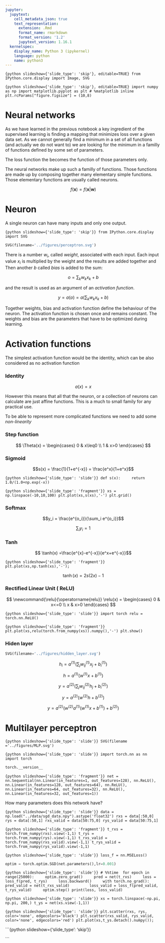 ```yaml
---
jupyter:
  jupytext:
    cell_metadata_json: true
    text_representation:
      extension: .Rmd
      format_name: rmarkdown
      format_version: '1.2'
      jupytext_version: 1.16.1
  kernelspec:
    display_name: Python 3 (ipykernel)
    language: python
    name: python3
---
```


```{python slideshow={'slide_type': 'skip'}, editable=TRUE}
from IPython.core.display import Image, SVG
```

```{python slideshow={'slide_type': 'skip'}, editable=TRUE}
import numpy as np
import matplotlib.pyplot as plt
# %matplotlib inline
plt.rcParams["figure.figsize"] = (10,8)
```

<!-- #region {"slideshow": {"slide_type": "slide"}, "editable": true} -->
# Neural networks 
<!-- #endregion -->

<!-- #region {"slideshow": {"slide_type": "skip"}, "editable": true} -->
As we have learned in the previous notebook  a key ingredient of the supervised learning is finding a mapping that minimizes loss over a given data set. As we cannot generally find a minimum in a set of all functions (and actually we do not want to) we are looking for the minimum in a familly of functions defined by some set of parameters. 
<!-- #endregion -->

<!-- #region {"slideshow": {"slide_type": "skip"}} -->
The loss function the becomes the function of those parameters only. 
<!-- #endregion -->

<!-- #region {"slideshow": {"slide_type": "skip"}} -->
The neural networks make up such a familly of functions. Those functions are made up by composing together many elementary simple functions. Those  elementary functions are usually called neurons. 
<!-- #endregion -->

<!-- #region {"slideshow": {"slide_type": "fragment"}} -->
$$f(\mathbf{x})=f(\mathbf{x}|\mathbf{w})$$
<!-- #endregion -->

<!-- #region {"slideshow": {"slide_type": "slide"}} -->
# Neuron
<!-- #endregion -->

<!-- #region {"slideshow": {"slide_type": "skip"}} -->
A single neuron can have many inputs and only one output.  
<!-- #endregion -->

```{python slideshow={'slide_type': 'skip'}}
from IPython.core.display import SVG
```

```python
SVG(filename='../figures/perceptron.svg')
```

<!-- #region {"slideshow": {"slide_type": "skip"}} -->
There is a number $w_i$, called *weight*, associated with each input. Each input value $x_i$ is multiplied by the weight and the results are added together and Then another  $b$ called 
*bias* is added to the sum:
<!-- #endregion -->

<!-- #region {"slideshow": {"slide_type": "fragment"}} -->
$$o = \sum_k w_k x_k +b$$
<!-- #endregion -->

<!-- #region {"slideshow": {"slide_type": "skip"}} -->
 and the result is used as an argument of an *activation function*.  
<!-- #endregion -->

<!-- #region {"slideshow": {"slide_type": "fragment"}} -->
$$y = a(o) = a\left(\sum_k w_k x_k + b\right)$$
<!-- #endregion -->

<!-- #region {"slideshow": {"slide_type": "skip"}} -->
Together weights, bias and activation function define the behaviour of the neuron. The activation function is chosen once and remains constant. The weights and bias are the parameters that  have to be optimized during learning. 
<!-- #endregion -->

<!-- #region {"slideshow": {"slide_type": "slide"}} -->
# Activation functions
<!-- #endregion -->

<!-- #region {"slideshow": {"slide_type": "skip"}} -->
The simplest activation function would be the identity, which can be also considered as no activation function
<!-- #endregion -->

<!-- #region {"slideshow": {"slide_type": "slide"}} -->
### Identity 
<!-- #endregion -->

<!-- #region {"slideshow": {"slide_type": "fragment"}} -->
$$a(x)=x$$
<!-- #endregion -->

<!-- #region {"slideshow": {"slide_type": "skip"}} -->
However this means that all that the neuron, or a collection of neurons can calculate are just affine functions. This is a much to small family for any practical use. 
<!-- #endregion -->

<!-- #region {"slideshow": {"slide_type": "skip"}} -->
To be able to represent more complicated functions we need to add some *non-linearity*
<!-- #endregion -->

<!-- #region {"slideshow": {"slide_type": "slide"}} -->
### Step function
<!-- #endregion -->

<!-- #region {"slideshow": {"slide_type": "fragment"}} -->
$$
\Theta(x) = \begin{cases}
0 & x\leq0 \\
1 & x>0
\end{cases}
$$
<!-- #endregion -->

<!-- #region {"slideshow": {"slide_type": "slide"}} -->
### Sigmoid
<!-- #endregion -->
<!-- #region {"slideshow": {"slide_type": "skip"}} -->


<!-- #endregion -->

<!-- #region {"slideshow": {"slide_type": "fragment"}} -->
$$s(x) = \frac{1}{1+e^{-x}} = \frac{e^x}{1+e^x}$$
<!-- #endregion -->

```{python slideshow={'slide_type': 'slide'}}
def s(x):
    return 1.0/(1.0+np.exp(-x))
```

```{python slideshow={'slide_type': 'fragment'}}
xs = np.linspace(-10,10,100)
plt.plot(xs,s(xs),'-')
plt.grid()
```

<!-- #region {"slideshow": {"slide_type": "slide"}} -->
### Softmax
<!-- #endregion -->

<!-- #region {"slideshow": {"slide_type": "fragment"}} -->
$$y_i = \frac{e^{o_i}}{\sum_i e^{o_i}}$$ 
<!-- #endregion -->

<!-- #region {"slideshow": {"slide_type": "fragment"}} -->
$$\sum_i y_i = 1$$
<!-- #endregion -->

<!-- #region {"slideshow": {"slide_type": "slide"}} -->
### Tanh
<!-- #endregion -->

<!-- #region {"slideshow": {"slide_type": "fragment"}} -->
$$ \tanh(x) =\frac{e^{x}-e^{-x}}{e^x+e^{-x}}$$
<!-- #endregion -->

```{python slideshow={'slide_type': 'fragment'}}
plt.plot(xs,np.tanh(xs),'-');
```

<!-- #region {"slideshow": {"slide_type": "skip"}} -->
$$\tanh(x) = 2 s(2 x) -1 $$
<!-- #endregion -->

<!-- #region {"slideshow": {"slide_type": "slide"}} -->
### Rectified Linear Unit ( ReLU)
<!-- #endregion -->

<!-- #region {"slideshow": {"slide_type": "fragment"}} -->
$$
\newcommand{\relu}{\operatorname{relu}}
\relu(x) = \begin{cases}
0 & x<=0 \\
x & x>0
\end{cases}
$$
<!-- #endregion -->

```{python slideshow={'slide_type': 'slide'}}
import torch
relu = torch.nn.ReLU()
```

```{python slideshow={'slide_type': 'fragment'}}
plt.plot(xs,relu(torch.from_numpy(xs)).numpy(),'-')
plt.show()
```

<!-- #region {"slideshow": {"slide_type": "slide"}} -->
### Hiden layer
<!-- #endregion -->

```python
SVG(filename='../figures/hidden_layer.svg')
```

<!-- #region {"slideshow": {"slide_type": "slide"}} -->
$$h_i = a^{(1)}\left(\sum_{j}w^{(1)}_{ij}x_j + b^{(1)}_i\right)$$
<!-- #endregion -->

<!-- #region {"slideshow": {"slide_type": "fragment"}} -->
$$h = a^{(1)}\left(w^{(1)}x + b^{(1)}\right)$$
<!-- #endregion -->

<!-- #region {"slideshow": {"slide_type": "fragment"}} -->
$$y =  a^{(2)}\left(\sum_{j}w^{(2)}_{ij}h_j + b^{(2)}_i\right)$$
<!-- #endregion -->

<!-- #region {"slideshow": {"slide_type": "fragment"}} -->









$$y =  a^{(2)}\left(w^{(2)}h + b^{(2)}\right)$$
<!-- #endregion -->

<!-- #region {"slideshow": {"slide_type": "fragment"}} -->
$$ 
y = a^{(2)}\left(
w^{(2)}a^{(1)}\left(w^{(1)}x + b^{(1)}
\right)+b^{(2)}
\right)$$
<!-- #endregion -->

<!-- #region {"slideshow": {"slide_type": "slide"}} -->
# Multilayer perceptron
<!-- #endregion -->

```{python slideshow={'slide_type': 'slide'}}
SVG(filename ='../figures/MLP.svg')
```

```{python slideshow={'slide_type': 'slide'}}
import torch.nn as nn
import torch
```

```python
torch.__version__
```

```{python slideshow={'slide_type': 'fragment'}}
net = nn.Sequential(nn.Linear(in_features=1, out_features=128), nn.ReLU(),
                   nn.Linear(in_features=128, out_features=64), nn.ReLU(), 
                   nn.Linear(in_features=64, out_features=32), nn.ReLU(), 
                   nn.Linear(in_features=32, out_features=1))
```

<!-- #region {"slideshow": {"slide_type": "fragment"}} -->
How many parameters does this network have?
<!-- #endregion -->

```{python slideshow={'slide_type': 'slide'}}
data = np.load("../data/sgd_data.npy").astype('float32')
rxs = data[:50,0]
rys = data[:50,1]
rxs_valid = data[50:75,0]
rys_valid = data[50:75,1]
```

```{python slideshow={'slide_type': 'fragment'}}
t_rxs = torch.from_numpy(rxs).view(-1,1)
t_rys = torch.from_numpy(rys).view(-1,1)
t_rxs_valid = torch.from_numpy(rxs_valid).view(-1,1)
t_rys_valid = torch.from_numpy(rys_valid).view(-1,1)
```

```{python slideshow={'slide_type': 'slide'}}
loss_f = nn.MSELoss()
```

```python
optim = torch.optim.SGD(net.parameters(),lr=0.001)
```

```{python slideshow={'slide_type': 'slide'}}
# %%time 
for epoch in range(25000):
    optim.zero_grad()
    pred = net(t_rxs)
    loss = loss_f(pred, t_rys)
    loss.backward()
    with torch.no_grad():
        pred_valid = net(t_rxs_valid)
        loss_valid = loss_f(pred_valid, t_rys_valid)
    optim.step()
print(loss, loss_valid)
```

```{python slideshow={'slide_type': 'slide'}}
xs = torch.linspace(-np.pi, np.pi, 200,)
t_ys = net(xs.view(-1,1))
```

```{python slideshow={'slide_type': 'slide'}}
plt.scatter(rxs, rys, color='none', edgecolors='black')
plt.scatter(rxs_valid, rys_valid, color='none', edgecolors='red')
plt.plot(xs,t_ys.detach().numpy());
```

```{python slideshow={'slide_type': 'skip'}}

```
